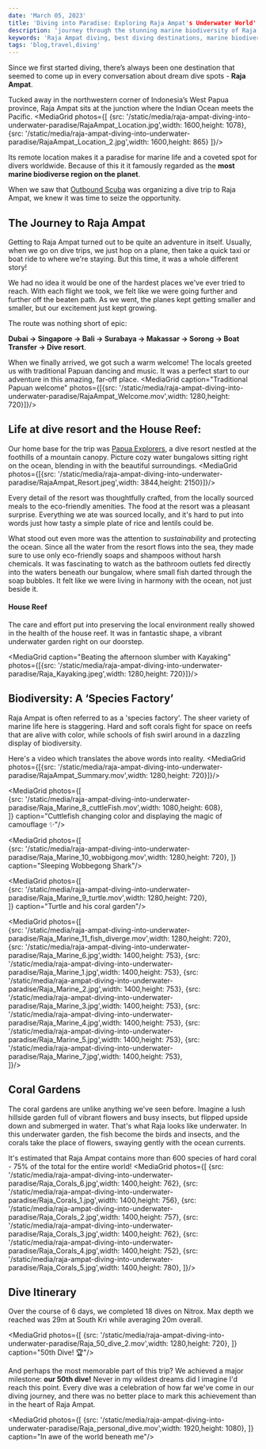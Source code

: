 ```yaml
---
date: 'March 05, 2023'
title: 'Diving into Paradise: Exploring Raja Ampat's Underwater World'
description: 'journey through the stunning marine biodiversity of Raja Ampat, one of the world's most pristine diving destinations'
keywords: 'Raja Ampat diving, best diving destinations, marine biodiversity, coral reefs Indonesia, underwater paradise, scuba diving in Raja Ampat, pristine dive sites, Coral Triangle diving, Papua Explorers resort, eco-friendly dive resorts, night dives Raja Ampat'
tags: 'blog,travel,diving'
---
```


Since we first started diving, there’s always been one destination that seemed to come up in every conversation about dream dive spots - **Raja Ampat**.

Tucked away in the northwestern corner of Indonesia’s West Papua province, Raja Ampat sits at the junction where the Indian Ocean meets the Pacific.
<MediaGrid photos={[
    {src: '/static/media/raja-ampat-diving-into-underwater-paradise/RajaAmpat_Location.jpg',width: 1600,height: 1078},
    {src: '/static/media/raja-ampat-diving-into-underwater-paradise/RajaAmpat_Location_2.jpg',width: 1600,height: 865}
]}/>

Its remote location makes it a paradise for marine life and a coveted spot for divers worldwide. 
Because of this it it famously regarded as the **most marine biodiverse region on the planet**.

When we saw that [Outbound Scuba](https://www.instagram.com/outboundscuba/) was organizing a dive trip to Raja Ampat, we knew it was time to seize the opportunity.


## The Journey to Raja Ampat
Getting to Raja Ampat turned out to be quite an adventure in itself. 
Usually, when we go on dive trips, we just hop on a plane, then take a quick taxi or boat ride to where we're staying. 
But this time, it was a whole different story!

We had no idea it would be one of the hardest places we've ever tried to reach. 
With each flight we took, we felt like we were going further and further off the beaten path. 
As we went, the planes kept getting smaller and smaller, but our excitement just kept growing.

The route was nothing short of epic: 

**Dubai -> Singapore -> Bali -> Surabaya -> Makassar -> Sorong -> Boat Transfer -> Dive resort**.

When we finally arrived, we got such a warm welcome! 
The locals greeted us with traditional Papuan dancing and music. 
It was a perfect start to our adventure in this amazing, far-off place.
<MediaGrid caption="Traditional Papuan welcome" photos={[{src: '/static/media/raja-ampat-diving-into-underwater-paradise/RajaAmpat_Welcome.mov',width: 1280,height: 720}]}/>


## Life at dive resort and the House Reef:
Our home base for the trip was [Papua Explorers](https://www.papuaexplorers.com/), a dive resort nestled at the foothills of a mountain canopy.
Picture cozy water bungalows sitting right on the ocean, blending in with the beautiful surroundings.
<MediaGrid photos={[{src: '/static/media/raja-ampat-diving-into-underwater-paradise/RajaAmpat_Resort.jpeg',width: 3844,height: 2150}]}/>


Every detail of the resort was thoughtfully crafted, from the locally sourced meals to the eco-friendly amenities.
The food at the resort was a pleasant surprise. Everything we ate was sourced locally, and it's hard to put into words just how tasty a simple plate of rice and lentils could be. 

What stood out even more was the attention to *sustainability* and protecting the ocean. 
Since all the water from the resort flows into the sea, they made sure to use only eco-friendly soaps and shampoos without harsh chemicals. 
It was fascinating to watch as the bathroom outlets fed directly into the waters beneath our bungalow, where small fish darted through the soap bubbles. 
It felt like we were living in harmony with the ocean, not just beside it.


#### House Reef
The care and effort put into preserving the local environment really showed in the health of the house reef. 
It was in fantastic shape, a vibrant underwater garden right on our doorstep.

<MediaGrid caption="Beating the afternoon slumber with Kayaking" photos={[{src: '/static/media/raja-ampat-diving-into-underwater-paradise/Raja_Kayaking.jpeg',width: 1280,height: 720}]}/> 

## Biodiversity: A ‘Species Factory’
Raja Ampat is often referred to as a 'species factory'. The sheer variety of marine life here is staggering. 
Hard and soft corals fight for space on reefs that are alive with color, while schools of fish swirl around in a dazzling display of biodiversity.

Here's a video which translates the above words into reality.
<MediaGrid photos={[{src: '/static/media/raja-ampat-diving-into-underwater-paradise/RajaAmpat_Summary.mov',width: 1280,height: 720}]}/>

<MediaGrid photos={[    
    {src: '/static/media/raja-ampat-diving-into-underwater-paradise/Raja_Marine_8_cuttleFish.mov',width: 1080,height: 608},    
]} caption="Cuttlefish changing color and displaying the magic of camouflage ✨"/>

<MediaGrid photos={[    
    {src: '/static/media/raja-ampat-diving-into-underwater-paradise/Raja_Marine_10_wobbigong.mov',width: 1280,height: 720},
]} caption="Sleeping Wobbegong Shark"/>

<MediaGrid photos={[    
    {src: '/static/media/raja-ampat-diving-into-underwater-paradise/Raja_Marine_9_turtle.mov',width: 1280,height: 720},    
]} caption="Turtle and his coral garden"/>

<MediaGrid photos={[    
    {src: '/static/media/raja-ampat-diving-into-underwater-paradise/Raja_Marine_11_fish_diverge.mov',width: 1280,height: 720},    
    {src: '/static/media/raja-ampat-diving-into-underwater-paradise/Raja_Marine_6.jpg',width: 1400,height: 753},
    {src: '/static/media/raja-ampat-diving-into-underwater-paradise/Raja_Marine_1.jpg',width: 1400,height: 753},
    {src: '/static/media/raja-ampat-diving-into-underwater-paradise/Raja_Marine_2.jpg',width: 1400,height: 753},
    {src: '/static/media/raja-ampat-diving-into-underwater-paradise/Raja_Marine_3.jpg',width: 1400,height: 753},
    {src: '/static/media/raja-ampat-diving-into-underwater-paradise/Raja_Marine_4.jpg',width: 1400,height: 753},
    {src: '/static/media/raja-ampat-diving-into-underwater-paradise/Raja_Marine_5.jpg',width: 1400,height: 753},
    {src: '/static/media/raja-ampat-diving-into-underwater-paradise/Raja_Marine_7.jpg',width: 1400,height: 753},    
]}/>

## Coral Gardens
The coral gardens are unlike anything we've seen before. 
Imagine a lush hillside garden full of vibrant flowers and busy insects, but flipped upside down and submerged in water. That's what Raja looks like underwater.
In this underwater garden, the fish become the birds and insects, and the corals take the place of flowers, swaying gently with the ocean currents. 

It's estimated that Raja Ampat contains more than 600 species of hard coral - 75% of the total for the entire world!
<MediaGrid photos={[
    {src: '/static/media/raja-ampat-diving-into-underwater-paradise/Raja_Corals_6.jpg',width: 1400,height: 762},
    {src: '/static/media/raja-ampat-diving-into-underwater-paradise/Raja_Corals_1.jpg',width: 1400,height: 756},
    {src: '/static/media/raja-ampat-diving-into-underwater-paradise/Raja_Corals_2.jpg',width: 1400,height: 757},
    {src: '/static/media/raja-ampat-diving-into-underwater-paradise/Raja_Corals_3.jpg',width: 1400,height: 762},
    {src: '/static/media/raja-ampat-diving-into-underwater-paradise/Raja_Corals_4.jpg',width: 1400,height: 752},
    {src: '/static/media/raja-ampat-diving-into-underwater-paradise/Raja_Corals_5.jpg',width: 1400,height: 780},
]}/>

## Dive Itinerary
Over the course of 6 days, we completed 18 dives on Nitrox. Max depth we reached was 29m at South Kri while averaging 20m overall.

<MediaGrid photos={[
    {src: '/static/media/raja-ampat-diving-into-underwater-paradise/Raja_50_dive_2.mov',width: 1280,height: 720},
]} caption="50th Dive! 🏆"/>

And perhaps the most memorable part of this trip? We achieved a major milestone: **our 50th dive!** 
Never in my wildest dreams did I imagine I'd reach this point. Every dive was a celebration of how far we've come in our diving journey, and there was no better place to mark this achievement than in the heart of Raja Ampat.

<MediaGrid photos={[
    {src: '/static/media/raja-ampat-diving-into-underwater-paradise/Raja_personal_dive.mov',width: 1920,height: 1080},
]} caption="In awe of the world beneath me"/>
